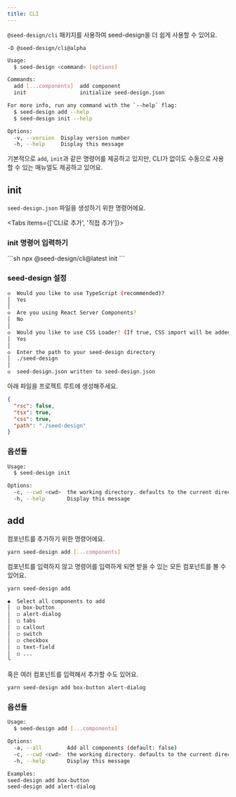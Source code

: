 ```yaml
---
title: CLI
---
```

`@seed-design/cli` 패키지를 사용하여 seed-design을 더 쉽게 사용할 수 있어요.

```package-install
-D @seed-design/cli@alpha
```

```sh copy
Usage:
  $ seed-design <command> [options]

Commands:
  add [...components]  add component
  init                 initialize seed-design.json

For more info, run any command with the `--help` flag:
  $ seed-design add --help
  $ seed-design init --help

Options:
  -v, --version  Display version number 
  -h, --help     Display this message
```

기본적으로 `add`, `init`과 같은 명령어를 제공하고 있지만,
CLI가 없이도 수동으로 사용할 수 있는 매뉴얼도 제공하고 있어요.

## init

`seed-design.json` 파일을 생성하기 위한 명령어에요.

<Tabs items={['CLI로 추가', '직접 추가']}>
<Tab value="CLI로 추가">
<Steps>
<Step>

### init 명령어 입력하기

</Step>
```sh
npx @seed-design/cli@latest init
```

<Step>

### seed-design 설정
```sh
◇  Would you like to use TypeScript (recommended)?
│  Yes
│
◇  Are you using React Server Components?
│  No
│
◇  Would you like to use CSS Loader? (If true, CSS import will be added in components)
│  Yes
│
◇  Enter the path to your seed-design directory
│  ./seed-design
│
◇  seed-design.json written to seed-design.json
```
</Step>
</Steps>
</Tab>

<Tab value="직접 추가">
아래 파일을 프로젝트 루트에 생성해주세요.

```json title="seed-design.json"
{
  "rsc": false,
  "tsx": true,
  "css": true,
  "path": "./seed-design"
}
```
</Tab>
</Tabs>

### 옵션들

```sh copy
Usage:
  $ seed-design init

Options:
  -c, --cwd <cwd>  the working directory. defaults to the current directory. (default: /Users/jeonghyeonsu/Documents/GitHub/seed-design/examples/cli)
  -h, --help       Display this message 
```

## add

컴포넌트를 추가하기 위한 명령어에요.

```sh copy
yarn seed-design add [...components]
```

컴포넌트를 입력하지 않고 명령어를 입력하게 되면 받을 수 있는 모든 컴포넌트를 볼 수 있어요.

```sh copy
yarn seed-design add
```

```sh copy
◆  Select all components to add
│  ◻ box-button
│  ◻ alert-dialog
│  ◻ tabs
│  ◻ callout
│  ◻ switch
│  ◻ checkbox
│  ◻ text-field
│  ◻ ...
└
```

혹은 여러 컴포넌트를 입력해서 추가할 수도 있어요.

```sh copy
yarn seed-design add box-button alert-dialog
```

### 옵션들

```sh copy
Usage:
  $ seed-design add [...components]

Options:
  -a, --all        Add all components (default: false)
  -c, --cwd <cwd>  the working directory. defaults to the current directory. (default: /Users/jeonghyeonsu/Documents/GitHub/seed-design/examples/cli)
  -h, --help       Display this message 

Examples:
seed-design add box-button
seed-design add alert-dialog
```
